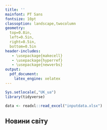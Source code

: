 ```yaml
---
title: ''
mainfont: PT Sans
fontsize: 10pt  
classoption: landscape,twocolumn
geometry:
  top=0.8in,
  left=0.5in,
  right=0.5in,
  bottom=0.5in
header-includes:
   - \usepackage{makecell}
   - \usepackage{hyperref}
   - \usepackage{newverbs}
output: 
  pdf_document:
    latex_engine: xelatex
---
```


```r
Sys.setlocale(,"UK_ua")
library(tidyverse)
```

```r
data <- readxl::read_excel("inputdata.xlsx")
```

## Новини світу
\noindent\rule[0.5ex]{\linewidth}{1pt}

\begin{tabular}{rrc}
```r
cat(for (i in which(data$Рубрика=="Новини світу")){
  cat(readLines("include.Rnw",encoding = "UTF-8"),
    ifelse(file.exists(paste0("LogoSMI/",data[[i,1]],".png")),paste0("LogoSMI/",data[[i,1]],".png"),"LogoSMI/inoSMI_not_exist.png"),
readLines("end1.Rnw",encoding = "UTF-8"),"\n",
readLines("box2.Rnw",encoding = "UTF-8"),
gsub(pattern = "#",replacement = readLines("hash.Rnw"),data[[i,3]]),"}{",
data[[i,1]],
readLines("par.Rnw",encoding = "UTF-8"),
data[[i,2]],
readLines("end1.Rnw",encoding = "UTF-8"),"\n",
readLines("box3.Rnw",encoding = "UTF-8"),
gsub(pattern = "%",replacement = readLines("percent.Rnw"),data[[i,4]]),
readLines("end2.Rnw",encoding = "UTF-8"),"\n",sep = "")
})
```
\end{tabular}

\newpage

## Закордонні ЗМІ про Україну 
\noindent\rule[0.5ex]{\linewidth}{1pt}

\begin{tabular}{rrc}
```r
cat(for (i in which(data$Рубрика=="Закордонні ЗМІ про Україну")){
  cat(readLines("include.Rnw",encoding = "UTF-8"),
    ifelse(file.exists(paste0("LogoSMI/",data[[i,1]],".png")),paste0("LogoSMI/",data[[i,1]],".png"),"LogoSMI/inoSMI_not_exist.png"),
readLines("end1.Rnw",encoding = "UTF-8"),"\n",
readLines("box2.Rnw",encoding = "UTF-8"),
gsub(pattern = "#",replacement = readLines("hash.Rnw"),data[[i,3]]),"}{",
data[[i,1]],
readLines("par.Rnw",encoding = "UTF-8"),
data[[i,2]],
readLines("end1.Rnw",encoding = "UTF-8"),"\n",
readLines("box3.Rnw",encoding = "UTF-8"),
gsub(pattern = "%",replacement = readLines("percent.Rnw"),data[[i,4]]),
readLines("end2.Rnw",encoding = "UTF-8"),"\n",sep = "")
})
```
\end{tabular}

\pagenumbering{gobble} 
